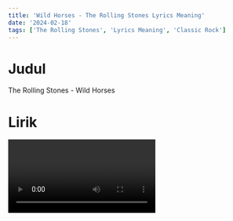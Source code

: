 ```yaml
---
title: 'Wild Horses - The Rolling Stones Lyrics Meaning'
date: '2024-02-18'
tags: ['The Rolling Stones', 'Lyrics Meaning', 'Classic Rock']
---
```


# Judul

The Rolling Stones - Wild Horses

# Lirik

<Video id='SQTHB4jM-KQ' />

**Verse 1**

> **Childhood living is easy to do**

> _Masa kecil hidup itu mudah dilalui_

> **The things you wanted, I bought them for you**

> _Hal-hal yang kau inginkan, aku membelikannya untukmu_

> **Graceless lady, you know who I am**

> _Wanita yang tidak anggun, kau tahu siapa diriku_

> **You know I can't let you slide through my hands**

> _Kau tahu aku tidak bisa membiarkanmu meluncur di antara jariku_

**Penjelasan:**

Menggambarkan tentang masa kecil yang indah dan berbagi hal-hal yang diinginkan. Ada keanggunan dalam wanita yang diceritakan, tetapi juga kesadaran bahwa seseorang tidak bisa kehilangan orang yang dicintai begitu saja.

**Verse 2**

> **Wild horses, couldn't drag me away**

> _Kuda liar, tak bisa menarikku pergi_

> **Wild, wild horses, couldn't drag me away**

> _Kuda liar, kuda liar, tak bisa menarikku pergi_

> **I watched you suffer a dull aching pain**

> _Aku melihatmu menderita rasa sakit yang tumpul_

> **Now you decided to show me the same**

> _Sekarang kau memutuskan untuk menunjukkan hal yang sama padaku_

**Penjelasan:**

Menggambarkan tekad dan kekuatan hati untuk tetap setia, bahkan dalam menghadapi penderitaan dan kesulitan. Kuda liar menjadi metafora untuk hal-hal liar dan sulit diatasi.

**Verse 3**

> **No sweeping exits or offstage lines**

> _Tidak ada keluaran dramatis atau garis di belakang panggung_

> **Could make me feel bitter or treat you unkind**

> _Tidak bisa membuatku merasa pahit atau memperlakukanmu dengan tidak baik_

> **Wild horses, couldn't drag me away**

> _Kuda liar, tak bisa menarikku pergi_

> **Wild, wild horses, couldn't drag me away**

> _Kuda liar, kuda liar, tak bisa menarikku pergi_

**Penjelasan:**

Menunjukkan keberanian untuk menghadapi situasi sulit dan tetap setia tanpa ada perasaan pahit atau kejam.

**Chorus**

> **Faith has been broken, tears must be cried**

> _Keyakinan telah hancur, air mata harus menetes_

> **Let's do some living after we die**

> _Mari jalani hidup setelah kita mati_

**Penjelasan:**

Menggarisbawahi bahwa setelah melewati penderitaan dan kesedihan, masih ada kehidupan yang dapat dijalani bersama.

# List Vocabularies/Phrases

| **English** | **Translate**           |
| ----------- | ----------------------- |
| Graceless   | tidak anggun (greislis) |
| Slide       | meluncur (slaid)        |
| Drag        | menarik (drag)          |
| Dull        | tumpul (dal)            |
| Bitter      | pahit (biter)           |
| Unkind      | tidak baik (ankaind)    |
| Faith       | keyakinan (feit)        |

_Ai Generated Article_
